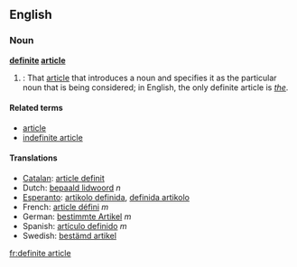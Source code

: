 ==English==
===Noun===
'''[[definite]] [[article]]'''

#{{grammar}}: That [[article]] that introduces a noun and specifies it as the particular noun that is being considered; in English, the only definite article is ''[[the]]''.

====Related terms====
*[[article]]
*[[indefinite article]]

====Translations====
*[[Catalan]]: [[article definit]]
*Dutch: [[bepaald lidwoord]] ''n''
*[[Esperanto]]: [[artikolo definida]], [[definida artikolo]]
*French: [[article défini]] ''m''
*German: [[bestimmte Artikel]] ''m''
*Spanish: [[artículo definido]] ''m''
*Swedish: [[bestämd artikel]]

[[fr:definite article]]